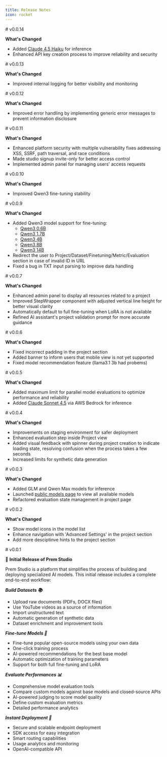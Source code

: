 ```yaml
---
title: Release Notes
icon: rocket
---
```


<Update label="October 16, 2025" description="v0.0.14">
# v0.0.14

**What's Changed**
- Added [Claude 4.5 Haiku](https://studio.premai.io/public/models/claude-4.5-haiku) for inference
- Enhanced API key creation process to improve reliability and security

</Update>

<Update label="October 15, 2025" description="v0.0.13">
# v0.0.13

**What's Changed**
- Improved internal logging for better visibility and monitoring

</Update>

<Update label="October 15, 2025" description="v0.0.12">
# v0.0.12

**What's Changed**
- Improved error handling by implementing generic error messages to prevent information disclosure

</Update>

<Update label="October 15, 2025" description="v0.0.11">
# v0.0.11

**What's Changed**
- Enhanced platform security with multiple vulnerability fixes addressing XSS, SSRF, path traversal, and race conditions
- Made studio signup invite-only for better access control
- Implemented admin panel for managing users' access requests

</Update>

<Update label="October 13, 2025" description="v0.0.10">
# v0.0.10

**What's Changed**
- Improved Qwen3 fine-tuning stability

</Update>

<Update label="October 10, 2025" description="v0.0.9">
# v0.0.9

**What's Changed**
- Added Qwen3 model support for fine-tuning:
  - [Qwen3 0.6B](https://studio.premai.io/public/models/qwen3-0.6b)
  - [Qwen3 1.7B](https://studio.premai.io/public/models/qwen3-1.7b)
  - [Qwen3 4B](https://studio.premai.io/public/models/qwen3-4b)
  - [Qwen3 8B](https://studio.premai.io/public/models/qwen3-8b)
  - [Qwen3 14B](https://studio.premai.io/public/models/qwen3-14b)
- Redirect the user to Project/Dataset/Finetuning/Metric/Evaluation section in case of invalid ID in URL
- Fixed a bug in TXT input parsing to improve data handling

</Update>

<Update label="October 8, 2025" description="v0.0.7">
# v0.0.7

**What's Changed**
- Enhanced admin panel to display all resources related to a project
- Improved StepWrapper component with adjusted vertical line height for better visual clarity
- Automatically default to full fine-tuning when LoRA is not available
- Refined AI assistant's project validation prompt for more accurate guidance

</Update>

<Update label="October 7, 2025" description="v0.0.6">
# v0.0.6

**What's Changed**
- Fixed incorrect padding in the project section
- Added banner to inform users that mobile view is not yet supported
- Fixed model recommendation feature (llama3.1 3b had probems)

</Update>

<Update label="October 7, 2025" description="v0.0.5">
# v0.0.5

**What's Changed**
- Added maximum limit for parallel model evaluations to optimize performance and reliability
- Added [Claude Sonnet 4.5](https://studio.premai.io/public/models/claude-4.5-sonnet) via AWS Bedrock for inference

</Update>

<Update label="October 6, 2025" description="v0.0.4">
# v0.0.4

**What's Changed**
- Improvements on staging environment for safer deployment
- Enhanced evaluation step inside Project view
- Added visual feedback with spinner during project creation to indicate loading state, resolving confusion when the process takes a few seconds
- Increased limits for synthetic data generation

</Update>

<Update label="October 2, 2025" description="v0.0.3">
# v0.0.3

**What's Changed**
- Added GLM and Qwen Max models for inference
- Launched [public models page](https://studio.premai.io/public/models) to view all available models
- Refactored evaluation state management in project page

</Update>

<Update label="October 2, 2025" description="v0.0.2">
# v0.0.2

**What's Changed**
- Show model icons in the model list
- Enhance navigation with 'Advanced Settings' in the project section
- Add more desciptinve hints to the project section

</Update>

<Update label="September 30, 2025" description="v0.0.1">
# v0.0.1

🎉 **Initial Release of Prem Studio**

Prem Studio is a platform that simplifies the process of building and deploying specialized AI models. This initial release includes a complete end-to-end workflow:

***Build Datasets 📚***
- Upload raw documents (PDFs, DOCX files)
- Use YouTube videos as a source of information
- Import unstructured text
- Automatic generation of synthetic data
- Dataset enrichment and improvement tools

***Fine-tune Models 🧠***
- Fine-tune popular open-source models using your own data
- One-click training process
- AI-powered recommendations for the best base model
- Automatic optimization of training parameters
- Support for both full fine-tuning and LoRA

***Evaluate Performances 📊***
- Comprehensive model evaluation tools
- Compare custom models against base models and closed-source APIs
- AI-powered judging to score model quality
- Define custom evaluation metrics
- Detailed performance analytics

***Instant Deployment 🚀***
- Secure and scalable endpoint deployment
- SDK access for easy integration
- Smart routing capabilities
- Usage analytics and monitoring
- OpenAI-compatible API

</Update>
